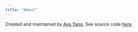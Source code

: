 ```yaml
---
title: "About"
---
```


Created and maintained by [Ava Yang](https://www.linkedin.com/in/ava-huan-yang-7a979838/). See source code [here](https://github.com/Avatoo/carbon-emissions-prediction). 

